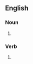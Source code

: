 {{also|scrap books}}

==English==

===Noun===
{{head|en|noun plural form}}

# {{plural of|scrapbook|lang=en}}

===Verb===
{{head|en|verb form}}

# {{en-third-person singular of|scrapbook}}